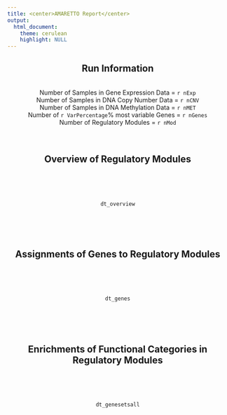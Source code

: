 ```yaml
---
title: <center>AMARETTO Report</center>
output: 
  html_document:
    theme: cerulean
    highlight: NULL
---
```


<center>
## Run Information
<br>
Number of Samples in Gene Expression Data = `r nExp`  
Number of Samples in DNA Copy Number Data = `r nCNV`  
Number of Samples in DNA Methylation Data = `r nMET`  
Number of `r VarPercentage`% most variable Genes = `r nGenes`  
Number of Regulatory Modules = `r nMod`  
<br><br>

## Overview of Regulatory Modules
<br><br><br>
```r
dt_overview
```
<br><br><br>

## Assignments of Genes to Regulatory Modules
<br><br><br>
```r
dt_genes
```
<br><br><br>

## Enrichments of Functional Categories in Regulatory Modules
<br><br><br>
```r
dt_genesetsall
```

<br><br><br>
<!--
## Associations of Phenotypes to Regulatory Modules

<br><br><br>

```r
phenotype_association_datatable
```
<br><br><br>
--> 
</center>
